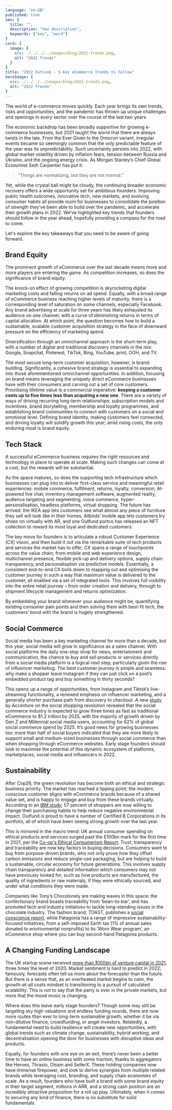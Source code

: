 ```yaml
---
language: "en-GB"
published: true
seo: {
  title: "",
  description: "Seo description",
  keywords: ["key", "word"]
}
card: {
  image: {
    src: ./../../../images/blog/2022-trends.png,
    alt: "2022 Trends"
  }
}
title: "2022 Outlook - 5 Key eCommerce Trends to Follow"
heroImage: {
  src: ./../../../images/blog/2022-trends.png,
  alt: "2022 Trends"
}
---
```


The world of e-commerce moves quickly. Each year brings its own trends, risks and opportunities, and the pandemic has thrown up unique challenges and openings in every sector over the course of the last two years. 


The economic backdrop has been broadly supportive for growing e-commerce businesses, but 2021 taught the world that there are always twists in the tale. From the Ever Given to the Omicron variant, irregular events became so seemingly common that the only predictable feature of the year was its unpredictability. Such uncertainty persists into 2022, with global market volatility driven by inflation fears, tension between Russia and Ukraine, and the ongoing energy crisis. As Morgan Stanley’s Chief Global Economist Seth Carpenter has put it:

> “Things are normalizing, but they are not normal.”

Yet, while the crystal ball might be cloudy, the continuing broader economic recovery offers a wide opportunity set for ambitious founders. Improving public health outcomes, innovative tech, new markets, and evolving consumer habits all provide room for businesses to consolidate the position of strength they’ve been able to build over the pandemic, and accelerate their growth plans in 2022. We’ve highlighted key trends that founders should follow in the year ahead, hopefully providing a compass for the road to come.

Let's explore the key takeaways that you need to be aware of going forward.

## Brand Equity

The prominent growth of eCommerce over the last decade means more and more players are entering the game. As competition increases, so does the significance of brand equity. 

The knock-on effect of growing competition is skyrocketing digital marketing costs and falling returns on ad spend. Equally, with a broad range of eCommerce business reaching higher levels of maturity, there is a corresponding level of saturation on some channels, especially Facebook. Any brand advertising at scale for three years has likely exhausted its audience on one channel, with a curve of diminishing returns in terms of capital allocation. At which point, the question becomes how to build a sustainable, scalable customer acquisition strategy in the face of downward pressure on the efficiency of marketing spend.

Diversification through an omnichannel approach is the short-term play, with a number of digital and traditional discovery channels in the mix: Google, Snapchat, Pinterest, TikTok, Bing, YouTube, print, OOH, and TV. 

The most secure long-term customer acquisition, however, is brand-building. Significantly, a cohesive brand strategy is essential to expanding into those aforementioned omnichannel opportunities. In addition, focusing on brand means leveraging the uniquely direct eCommerce businesses have with their consumers and carving out a set of core customers. Prioritising lifetime value is a commercial imperative: **keeping a customer costs up to five times less than acquiring a new one**. There are a variety of ways of driving recurring long-term relationships: subscription models and incentives, brand storytelling, membership and loyalty programmes, and establishing brand communities to connect with customers on a social and emotional level. Defining brand identity, making customers feel connected, and driving loyalty will solidify growth this year; amid rising costs, the only enduring moat is brand equity. 

## Tech Stack
A successful eCommerce business requires the right resources and technology in place to operate at scale. Making such changes can come at a cost, but the rewards will be substantial. 

As the space matures, so does the supporting tech infrastructure which businesses can plug into to deliver first-class service and meaningful retail experiences: mobile commerce, fulfilment, returns, loyalty, conversion, AI-powered live chat, inventory management software, augmented reality, audience targeting and segmenting, voice commerce, hyper-personalisation, headless platforms, virtual shopping. The future has arrived: the IKEA app lets customers see what almost any piece of furniture they sell will look like in their homes, Allbirds’ mobile app lets customers try shoes on virtually with AR, and one Outfund portco has released an NFT collection to reward its most loyal and dedicated customers. 

The key move for founders is to articulate a robust Customer Experience (CX) vision, and then build it out via the remarkable suite of tech products and services the market has to offer. CX spans a range of touchpoints across the value chain, from mobile and web experience design, multichannel presence, flexible pick-up and delivery options, supply chain transparency, and personalisation via predictive models. Essentially, a consistent end-to-end CX boils down to mapping out and optimising the customer journey in such a way that maximum value is delivered to the customer, all enabled via a set of integrated tools. This involves full visibility into the entire retail journey – from order creation and delivery, through to shipment lifecycle management and returns optimization. 

By embedding your brand wherever your audience might be, quantifying existing consumer pain points and then solving them with best-fit tech, the customers’ bond with the brand is hugely strengthened. 

## Social Commerce
Social media has been a key marketing channel for more than a decade, but this year, social media will grow in significance as a sales channel. With social platforms the daily one-stop shop for news, entertainment and communication, the chance to buy and sell products or services directly from a social media platform is a logical next step, particularly given the rise of influencer marketing. The best customer journey is simple and seamless: why make a shopper leave Instagram if they can just click on a post’s embedded product tag and buy something in thirty seconds?

This opens up a range of opportunities, from Instagram and Tiktok’s live-streaming functionality, a renewed emphasis on influencer marketing, and a generally shorter purchase path from discovery to checkout. A new [study](https://newsroom.accenture.com/news/shopping-on-social-media-platforms-expected-to-reach-1-2-trillion-globally-by-2025-new-accenture-study-finds.htm) by Accenture on the social shopping revolution revealed that the social commerce industry is expected to grow three times as fast as traditional eCommerce to $1.2 trillion by 2025, with the majority of growth driven by Gen Z and Millennial social media users, accounting for 62% of global social commerce spend by 2025. It’s good news for growing businesses too: more than half of social buyers indicated that they are more likely to support small and medium-sized businesses through social commerce than when shopping through eCommerce websites. Early stage founders should look to maximise the potential of this dynamic ecosystem of platforms, marketplaces, social media and influencers in 2022.

## Sustainability

After Cop26, the green revolution has become both an ethical and strategic business priority. The market has reached a tipping point; the modern, conscious customer aligns with eCommerce brands because of a shared value set, and is happy to engage and buy from these brands virtually. According to an [IBM study](https://newsroom.ibm.com/2020-01-10-IBM-Study-Purpose-and-Provenance-Drive-Bigger-Profits-for-Consumer-Goods-In-2020), 57 percent of shoppers are now willing to change their purchasing habits to help reduce negative environmental impact. Outfund is proud to have a number of Certified B Corporations in its portfolio, all of which have been seeing strong growth over the last year.

This is mirrored in the macro trend: UK annual consumer spending on ethical products and services surged past the £100bn mark for the first time in 2021, per the [Co-op's Ethical Consumerism Report](https://www.co-operative.coop/media/news-releases/ethical-spending-hits-record-highs-and-shoppers-are-increasing-plant-based).  Trust, transparency and traceability are now key factors in buying decisions. Consumers want to buy from purpose-driven brands, who not only prove how they offset carbon emissions and reduce single-use packaging, but are helping to build a sustainable, circular economy for future generations. This involves supply chain transparency and detailed information which consumers may not have previously looked for, such as how products are manufactured, the quality of ingredients or raw materials, if they were ethically sourced, and under what conditions they were made.

Companies like Tony’s Chocolonely are making waves in this space: the confectionary brand boasts traceability from ‘bean-to-bar’, and has promoted tech and industry initiatives to tackle long-standing issues in the chocolate industry. The fashion brand, TOAST, publishes a [social conscience report](https://www.toa.st/pages/social-conscience), while Patagonia has a range of impressive sustainability-focused initiatives, from a self-imposed Earth tax (1% of annual sales donated to environmental nonprofits) to its ‘Worn Wear program’, an eCommerce shop where you can buy second-hand Patagonia products.

## A Changing Funding Landscape

The UK startup scene received [more than $100bn of venture capital in 2021](https://atomico.com/insights/launching-the-7th-annual-state-of-european-tech-report), three times the level of 2020. Market sentiment is hard to predict in 2022; famously, forecasts often tell us more about the forecaster than the future. But there is a sense that, as an overheated market begins to calm, the growth-at-all costs mindset is transitioning to a pursuit of calculated scalability. This is not to say that the party is over in the private markets, but more that the mood music is changing. 

Where does this leave early stage founders? Though some may still be targeting sky high valuations and endless funding rounds, there are now more routes than ever to long-term sustainable growth, whether it be via non-dilutive finance, crowdfunding, or angel investors. Relatedly, a fundamental need to build resilience will create new opportunities, with global trends such as climate change, sustainability, hybrid working, and decentralisation opening the door for businesses with disruptive ideas and products.

Equally, for founders with one eye on an exit, there’s never been a better time to have an online business with some traction, thanks to aggregators like Heroes, Thrasio, Olsam and SellerX. These holding companies now have immense firepower, and look to derive synergies from multiple related brands while leveraging cost, branding, and supply chain economies of scale. As a result, founders who have built a brand with some brand equity in their target segment, millions in ARR, and a strong cash position are an incredibly attractive proposition for a roll up play. Ultimately, when it comes to securing any kind of finance, there is no substitute for solid fundamentals.
